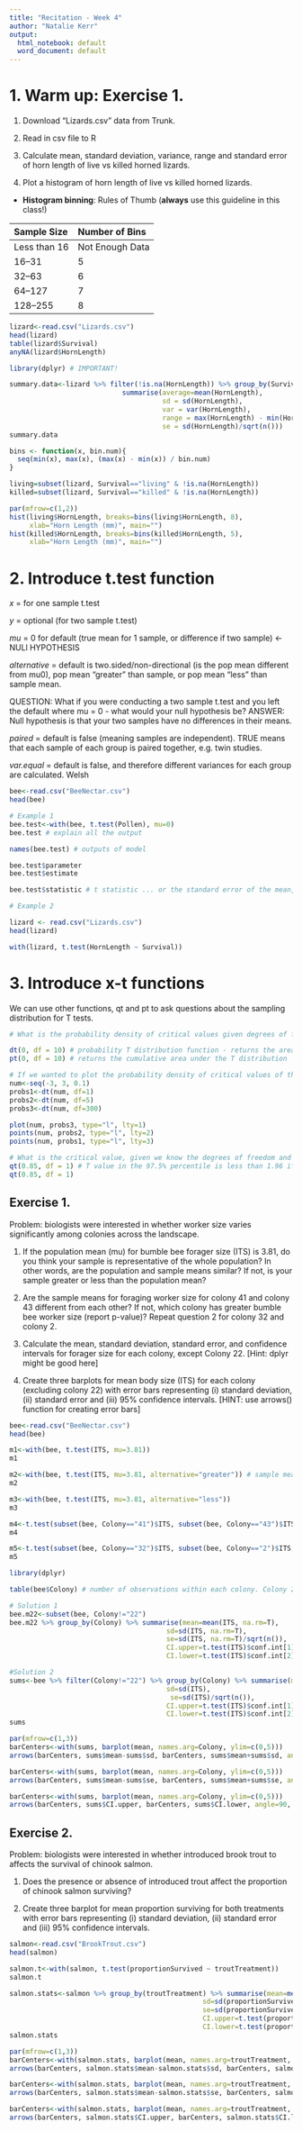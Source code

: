 ```yaml
---
title: "Recitation - Week 4"
author: "Natalie Kerr"
output:
  html_notebook: default
  word_document: default
---
```


# 1. Warm up: Exercise 1. 

1) Download "Lizards.csv" data from Trunk.

2) Read in csv file to R

3) Calculate mean, standard deviation, variance, range and standard error of horn length of live vs killed horned lizards. 

4) Plot a histogram of horn length of live vs killed horned lizards. 

 - **Histogram binning**: Rules of Thumb (**always** use this guideline in this class!)

Sample Size       Number of Bins    
------------      --------------- 
Less than 16      Not Enough Data
16--31            5
32--63            6
64--127           7
128--255          8

```r

lizard<-read.csv("Lizards.csv")
head(lizard)
table(lizard$Survival)
anyNA(lizard$HornLength)

library(dplyr) # IMPORTANT!

summary.data<-lizard %>% filter(!is.na(HornLength)) %>% group_by(Survival) %>%       
                            summarise(average=mean(HornLength),
                                      sd = sd(HornLength),
                                      var = var(HornLength),
                                      range = max(HornLength) - min(HornLength),
                                      se = sd(HornLength)/sqrt(n()))
summary.data

bins <- function(x, bin.num){
  seq(min(x), max(x), (max(x) - min(x)) / bin.num)
}

living=subset(lizard, Survival=="living" & !is.na(HornLength))
killed=subset(lizard, Survival=="killed" & !is.na(HornLength))

par(mfrow=c(1,2))
hist(living$HornLength, breaks=bins(living$HornLength, 8),
     xlab="Horn Length (mm)", main="")
hist(killed$HornLength, breaks=bins(killed$HornLength, 5),
     xlab="Horn Length (mm)", main="")

```


# 2. Introduce t.test function

*x* = for one sample t.test

*y* = optional (for two sample t.test)

*mu* = 0 for default (true mean for 1 sample, or difference if two sample) <- NULl HYPOTHESIS 

*alternative* = default is two.sided/non-directional (is the pop mean different from mu0), pop mean "greater" than sample, or pop mean "less" than sample mean. 

QUESTION: What if you were conducting a two sample t.test and you left the default where mu = 0 - what would your null hypothesis be? 
ANSWER: Null hypothesis is that your two samples have no differences in their means. 

*paired* = default is false (meaning samples are independent). TRUE means that each sample of each group is paired together, e.g. twin studies. 

*var.equal* = default is false, and therefore different variances for each group are calculated. Welsh


```r

bee<-read.csv("BeeNectar.csv")
head(bee)

# Example 1
bee.test<-with(bee, t.test(Pollen), mu=0) 
bee.test # explain all the output

names(bee.test) # outputs of model

bee.test$parameter
bee.test$estimate

bee.test$statistic # t statistic ... or the standard error of the mean, e.g. how well known is the mean based on the sample

# Example 2

lizard <- read.csv("Lizards.csv")
head(lizard)

with(lizard, t.test(HornLength ~ Survival))


```

# 3. Introduce x-t functions

We can use other functions, qt and pt to ask questions about the sampling distribution for T tests. 

```r

# What is the probability density of critical values given degrees of freedom.... 

dt(0, df = 10) # probability T distribution function - returns the area under the T distribution 
pt(0, df = 10) # returns the cumulative area under the T distribution

# If we wanted to plot the probability density of critical values of the T distribution, given we know the degrees of freedom.
num<-seq(-3, 3, 0.1)
probs1<-dt(num, df=1)
probs2<-dt(num, df=5)
probs3<-dt(num, df=300)

plot(num, probs3, type="l", lty=1)
points(num, probs2, type="l", lty=2)
points(num, probs1, type="l", lty=3)

# What is the critical value, given we know the degrees of freedom and the significance level. This is the T table!
qt(0.85, df = 1) # T value in the 97.5% percentile is less than 1.96 if df = 524
qt(0.85, df = 1)


```


## Exercise 1.

Problem: biologists were interested in whether worker size varies significantly among colonies across the landscape. 
  
1) If the population mean (mu) for bumble bee forager size (ITS) is 3.81, do you think your sample is representative of the whole population? In other words, are the population and sample means similar? If not, is your sample greater or less than the population mean?

2) Are the sample means for foraging worker size for colony 41 and colony 43 different from each other? If not, which colony has greater bumble bee worker size (report p-value)? Repeat question 2 for colony 32 and colony 2. 

3) Calculate the mean, standard deviation, standard error, and confidence intervals for forager size for each colony, except Colony 22. [Hint: dplyr might be good here]

4) Create three barplots for mean body size (ITS) for each colony (excluding colony 22) with error bars representing (i) standard deviation, (ii) standard error and (iii) 95% confidence intervals. [HINT: use arrows() function for creating error bars]

```r

bee<-read.csv("BeeNectar.csv")
head(bee)

m1<-with(bee, t.test(ITS, mu=3.81))
m1

m2<-with(bee, t.test(ITS, mu=3.81, alternative="greater")) # sample mean is greater than population mean. 
m2

m3<-with(bee, t.test(ITS, mu=3.81, alternative="less"))
m3

m4<-t.test(subset(bee, Colony=="41")$ITS, subset(bee, Colony=="43")$ITS)
m4

m5<-t.test(subset(bee, Colony=="32")$ITS, subset(bee, Colony=="2")$ITS, alternative="less")
m5

library(dplyr)

table(bee$Colony) # number of observations within each colony. Colony 22 does not have enough

# Solution 1
bee.m22<-subset(bee, Colony!="22")
bee.m22 %>% group_by(Colony) %>% summarise(mean=mean(ITS, na.rm=T),
                                       sd=sd(ITS, na.rm=T),
                                       se=sd(ITS, na.rm=T)/sqrt(n()),
                                       CI.upper=t.test(ITS)$conf.int[1],
                                       CI.lower=t.test(ITS)$conf.int[2])

#Solution 2
sums<-bee %>% filter(Colony!="22") %>% group_by(Colony) %>% summarise(mean=mean(ITS),
                                       sd=sd(ITS),
                                        se=sd(ITS)/sqrt(n()),
                                       CI.upper=t.test(ITS)$conf.int[1],
                                       CI.lower=t.test(ITS)$conf.int[2])
sums

par(mfrow=c(1,3))
barCenters<-with(sums, barplot(mean, names.arg=Colony, ylim=c(0,5)))
arrows(barCenters, sums$mean-sums$sd, barCenters, sums$mean+sums$sd, angle=90, code=3)

barCenters<-with(sums, barplot(mean, names.arg=Colony, ylim=c(0,5)))
arrows(barCenters, sums$mean-sums$se, barCenters, sums$mean+sums$se, angle=90, code=3)

barCenters<-with(sums, barplot(mean, names.arg=Colony, ylim=c(0,5)))
arrows(barCenters, sums$CI.upper, barCenters, sums$CI.lower, angle=90, code=3)


```

## Exercise 2. 

Problem: biologists were interested in whether introduced brook trout to affects the survival of chinook salmon. 

1) Does the presence or absence of introduced trout affect the proportion of chinook salmon surviving? 

2) Create three barplot for mean proportion surviving for both treatments with error bars representing (i) standard deviation, (ii) standard error and (iii) 95% confidence intervals. 


```r

salmon<-read.csv("BrookTrout.csv")
head(salmon)

salmon.t<-with(salmon, t.test(proportionSurvived ~ troutTreatment))
salmon.t

salmon.stats<-salmon %>% group_by(troutTreatment) %>% summarise(mean=mean(proportionSurvived),
                                                sd=sd(proportionSurvived),
                                                se=sd(proportionSurvived)/sqrt(n()),
                                                CI.upper=t.test(proportionSurvived)$conf.int[1],
                                                CI.lower=t.test(proportionSurvived)$conf.int[2])
salmon.stats

par(mfrow=c(1,3))
barCenters<-with(salmon.stats, barplot(mean, names.arg=troutTreatment, ylim=c(0,1), ylab="Proportion surviving"))
arrows(barCenters, salmon.stats$mean-salmon.stats$sd, barCenters, salmon.stats$mean+salmon.stats$sd, angle=90, code=3)

barCenters<-with(salmon.stats, barplot(mean, names.arg=troutTreatment, ylim=c(0,1),ylab="Proportion surviving"))
arrows(barCenters, salmon.stats$mean-salmon.stats$se, barCenters, salmon.stats$mean+salmon.stats$se, angle=90, code=3)

barCenters<-with(salmon.stats, barplot(mean, names.arg=troutTreatment, ylim=c(0,1), ylab="Proportion surviving"))
arrows(barCenters, salmon.stats$CI.upper, barCenters, salmon.stats$CI.lower, angle=90, code=3)

```



